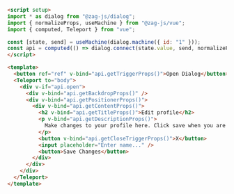 ```md
<script setup>
import * as dialog from "@zag-js/dialog";
import { normalizeProps, useMachine } from "@zag-js/vue";
import { computed, Teleport } from "vue";

const [state, send] = useMachine(dialog.machine({ id: "1" }));
const api = computed(() => dialog.connect(state.value, send, normalizeProps));
</script>

<template>
  <button ref="ref" v-bind="api.getTriggerProps()">Open Dialog</button>
  <Teleport to="body">
    <div v-if="api.open">
      <div v-bind="api.getBackdropProps()" />
      <div v-bind="api.getPositionerProps()">
        <div v-bind="api.getContentProps()">
          <h2 v-bind="api.getTitleProps()">Edit profile</h2>
          <p v-bind="api.getDescriptionProps()">
            Make changes to your profile here. Click save when you are done.
          </p>
          <button v-bind="api.getCloseTriggerProps()">X</button>
          <input placeholder="Enter name..." />
          <button>Save Changes</button>
        </div>
      </div>
    </div>
  </Teleport>
</template>
```
